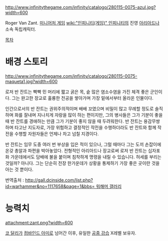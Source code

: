 http://www.infinitythegame.com/infinity/catalogo/280115-0075-azul.jpg?width=600

Roger Van Zant. [[미니어처 게임]] [[wiki:"인피니티(게임)" 인피니티]]의 진영 [[아리아드나]] 소속 독립캐릭터.

[[목차]]
= 배경 스토리 =
http://www.infinitythegame.com/infinity/catalogo/280115-0075-maqueta1.jpg?width=600

로저 반 잔트는 빡빡 민 머리에 짧고 굵은 목, 숱 많은 염소수염을 가진 체격 좋은 군인이다. 그는 완고한 장교로 훌륭한 전공을 쌓아가며 가장 밑에서부터 올라온 인물이다.

인간으로서의 반 잔트는 권위주의적이며 배배 꼬였으며 비밀이 많고 무례할 정도로 솔직하며 화를 잘내며 지나치게 자랑을 많이 하는 편이지만, 그의 병사들은 그가 기분이 좋을 때 반 잔트를 경애하는 만큼 그가 기분이 좋지 않을 때 두려워한다. 반 잔트는 용감무쌍하며 타고난 지도자로, 가장 위험하고 결정적인 작전을 수행하더라도 반 잔트와 함께 작전을 수행할 자원자들은 언제나 차고 넘칠 지경이다.

반 잔트는 임무 도중 여러 번 부상을 입은 적이 있으나, 그럴 때마다 그는 도끼 손잡이에 온갖 총알과 파편을 박아놓았다. 전형적인 아리아드나 장교로써 로저 반 잔트는 십자포화 가운데에서도 담배에 불을 붙이며 침착하게 명령을 내릴 수 있습니다. 허세를 부리는 것일까? 아니다. 그는 단순히 전장 한가운데가 상황을 통제하기 가장 좋은 곳이란 것을 아는 것 뿐이다.

번역출처 : [[http://gall.dcinside.com/list.php?id=warhammer&no=1117658&page=1&bbs= 워해머 갤러리]]


= 능력치 =
attachment:zant.png?width=600

[[코 달리]]가 [[컴바인드 아미]]로 넘어간 이후, 유일한 [[공중 강습]] X레벨 보유자.
